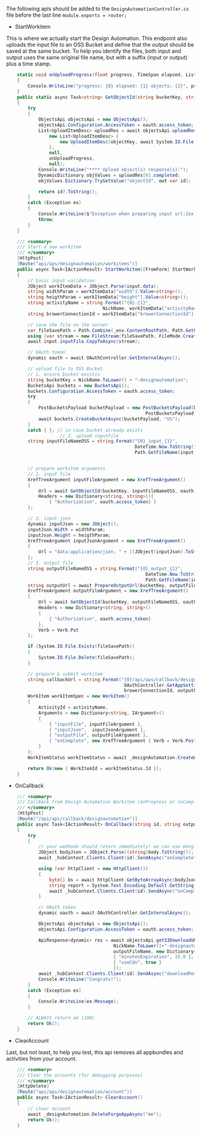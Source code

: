 The following apis should be added to the `DesignAutomationController.cs` file before the last line `module.exports = router;`

- StartWorkitem

This is where we actually start the Design Automation. This endpoint also uploads the input file to an OSS Bucket and define that the output should be saved at the same bucket. To help you identify the files, both input and output uses the same original file name, but with a suffix (input or output) plus a time stamp.

```cs
    static void onUploadProgress(float progress, TimeSpan elapsed, List<UploadItemDesc> objects)
    {
        Console.WriteLine("progress: {0} elapsed: {1} objects: {2}", progress, elapsed, string.Join(", ", objects));
    }
    public static async Task<string> GetObjectId(string bucketKey, string objectKey, dynamic oauth, string fileSavePath)
    {
        try
        {
            ObjectsApi objectsApi = new ObjectsApi();
            objectsApi.Configuration.AccessToken = oauth.access_token;
            List<UploadItemDesc> uploadRes = await objectsApi.uploadResources(bucketKey,
                new List<UploadItemDesc> {
                    new UploadItemDesc(objectKey, await System.IO.File.ReadAllBytesAsync(fileSavePath))
                },
                null,
                onUploadProgress,
                null);
            Console.WriteLine("**** Upload object(s) response(s):");
            DynamicDictionary objValues = uploadRes[0].completed;
            objValues.Dictionary.TryGetValue("objectId", out var id);

            return id?.ToString();
        }
        catch (Exception ex)
        {
            Console.WriteLine($"Exception when preparing input url:{ex.Message}");
            throw;
        }
    }

    /// <summary>
    /// Start a new workitem
    /// </summary>
    [HttpPost]
    [Route("api/aps/designautomation/workitems")]
    public async Task<IActionResult> StartWorkitem([FromForm] StartWorkitemInput input)
    {
        // basic input validation
        JObject workItemData = JObject.Parse(input.data);
        string widthParam = workItemData["width"].Value<string>();
        string heigthParam = workItemData["height"].Value<string>();
        string activityName = string.Format("{0}.{1}",
                                    NickName, workItemData["activityName"].Value<string>());
        string browerConnectionId = workItemData["browerConnectionId"].Value<string>();

        // save the file on the server
        var fileSavePath = Path.Combine(_env.ContentRootPath, Path.GetFileName(input.inputFile.FileName));
        using (var stream = new FileStream(fileSavePath, FileMode.Create))
        await input.inputFile.CopyToAsync(stream);

        // OAuth token
        dynamic oauth = await OAuthController.GetInternalAsync();

        // upload file to OSS Bucket
        // 1. ensure bucket existis
        string bucketKey = NickName.ToLower() + "-designautomation";
        BucketsApi buckets = new BucketsApi();
        buckets.Configuration.AccessToken = oauth.access_token;
        try
        {
            PostBucketsPayload bucketPayload = new PostBucketsPayload(bucketKey, null,
                                                    PostBucketsPayload.PolicyKeyEnum.Transient);
            await buckets.CreateBucketAsync(bucketPayload, "US");
        }
        catch { }; // in case bucket already exists
                    // 2. upload inputFile
        string inputFileNameOSS = string.Format("{0}_input_{1}",
                                                DateTime.Now.ToString("yyyyMMddhhmmss"),
                                                Path.GetFileName(input.inputFile.FileName));// avoid overriding


        // prepare workitem arguments
        // 1. input file
        XrefTreeArgument inputFileArgument = new XrefTreeArgument()
        {
            Url = await GetObjectId(bucketKey, inputFileNameOSS, oauth, fileSavePath),
            Headers = new Dictionary<string, string>(){
                { "Authorization", oauth.access_token} }
        };

        // 2. input json
        dynamic inputJson = new JObject();
        inputJson.Width = widthParam;
        inputJson.Height = heigthParam;
        XrefTreeArgument inputJsonArgument = new XrefTreeArgument()
        {
            Url = "data:application/json, " + ((JObject)inputJson).ToString(Formatting.None).Replace("\"", "'")
        };
        // 3. output file
        string outputFileNameOSS = string.Format("{0}_output_{1}",
                                                    DateTime.Now.ToString("yyyyMMddhhmmss"),
                                                    Path.GetFileName(input.inputFile.FileName)); // avoid overriding
        string outputUrl = await PrepareOutputUrl(bucketKey, outputFileNameOSS, oauth);
        XrefTreeArgument outputFileArgument = new XrefTreeArgument()
        {
            Url = await GetObjectId(bucketKey, outputFileNameOSS, oauth, fileSavePath),
            Headers = new Dictionary<string, string>()
            {
                { "Authorization", oauth.access_token}
            },
            Verb = Verb.Put
        };

        if (System.IO.File.Exists(fileSavePath))
        {
            System.IO.File.Delete(fileSavePath);
        }

        // prepare & submit workitem
        string callbackUrl = string.Format("{0}/api/aps/callback/designautomation?id={1}&outputFileName={2}",
                                            OAuthController.GetAppSetting("APS_WEBHOOK_URL"),
                                            browerConnectionId, outputFileNameOSS);
        WorkItem workItemSpec = new WorkItem()
        {
            ActivityId = activityName,
            Arguments = new Dictionary<string, IArgument>()
            {
                { "inputFile", inputFileArgument },
                { "inputJson",  inputJsonArgument },
                { "outputFile", outputFileArgument },
                { "onComplete", new XrefTreeArgument { Verb = Verb.Post, Url = callbackUrl } }
            }
        };
        WorkItemStatus workItemStatus = await _designAutomation.CreateWorkItemAsync(workItemSpec);

        return Ok(new { WorkItemId = workItemStatus.Id });
    }
```

- OnCallback

```cs
    /// <summary>
    /// Callback from Design Automation Workitem (onProgress or onComplete)
    /// </summary>
    [HttpPost]
    [Route("/api/aps/callback/designautomation")]
    public async Task<IActionResult> OnCallback(string id, string outputFileName, [FromBody] dynamic body)
    {
        try
        {
            // your webhook should return immediately! we can use Hangfire to schedule a job
            JObject bodyJson = JObject.Parse((string)body.ToString());
            await _hubContext.Clients.Client(id).SendAsync("onComplete", bodyJson.ToString());

            using (var httpClient = new HttpClient())
            {
                byte[] bs = await httpClient.GetByteArrayAsync(bodyJson["reportUrl"]?.Value<string>());
                string report = System.Text.Encoding.Default.GetString(bs);
                await _hubContext.Clients.Client(id).SendAsync("onComplete", report);
            }

            // OAuth token
            dynamic oauth = await OAuthController.GetInternalAsync();

            ObjectsApi objectsApi = new ObjectsApi();
            objectsApi.Configuration.AccessToken = oauth.access_token;

            ApiResponse<dynamic> res = await objectsApi.getS3DownloadURLAsyncWithHttpInfo(
                                        NickName.ToLower()+"-designautomation",
                                        outputFileName, new Dictionary<string, object> {
                                        { "minutesExpiration", 15.0 },
                                        { "useCdn", true }
                                        });
            await _hubContext.Clients.Client(id).SendAsync("downloadResult", (string)(res.Data.url));
            Console.WriteLine("Congrats!");
        }
        catch (Exception ex)
        {
            Console.WriteLine(ex.Message);
        }

        // ALWAYS return ok (200)
        return Ok();
    }
```

- ClearAccount

Last, but not least, to help you test, this api removes all appbundles and activities from your account.

```cs
    /// <summary>
    /// Clear the accounts (for debugging purposes)
    /// </summary>
    [HttpDelete]
    [Route("api/aps/designautomation/account")]
    public async Task<IActionResult> ClearAccount()
    {
        // clear account
        await _designAutomation.DeleteForgeAppAsync("me");
        return Ok();
    }
```
